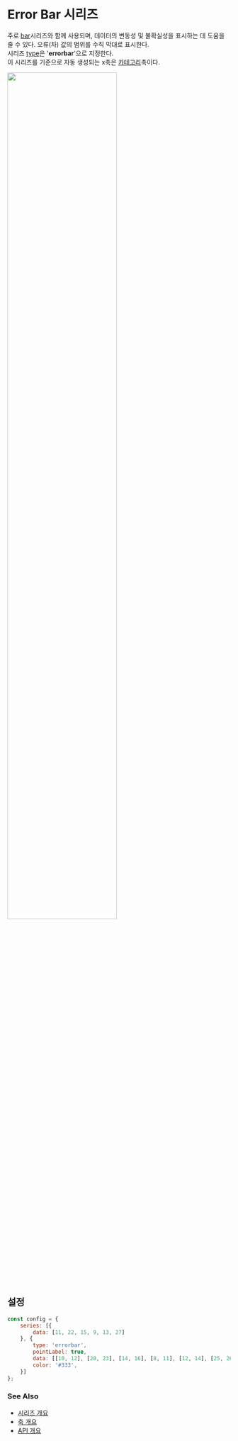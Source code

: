 # Error Bar 시리즈

주로 [bar](/guide/series/series-bar)시리즈와 함께 사용되며, 데이터의 변동성 및 불확실성을 표시하는 데 도움을 줄 수 있다.
오류(차) 값의 범위를 수직 막대로 표시한다.<br/>
시리즈 [type](/config/config/series#type)은 '**errorbar**'으로 지정한다.<br/>
이 시리즈를 기준으로 자동 생성되는 x축은 [카테고리](/config/config/xAxis/category)축이다.

<FiddleLink label="Try Error Bar" href="https:/jsfiddle.net/gh/get/library/pure/realgrid/realchart-demo/tree/master/guide/series/errorbar"/>
<img src="/images/guide/series/errorbar-01.png" width="70%" className="border-img"/>

## 설정

```js
const config = {
    series: [{
        data: [11, 22, 15, 9, 13, 27]
    }, {
        type: 'errorbar',
        pointLabel: true,
        data: [[10, 12], [20, 23], [14, 16], [8, 11], [12, 14], [25, 26]],
        color: '#333',
    }]
};
```
### See Also

- [시리즈 개요](/guide/series)
- [축 개요](/guide/axes)
- [API 개요](/docs)